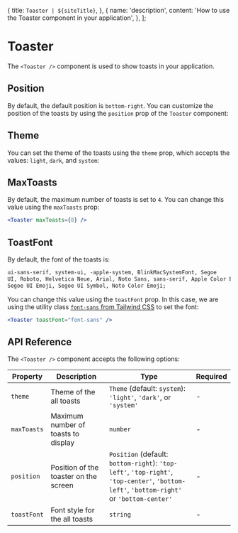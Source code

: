 
  {
    title: `Toaster | ${siteTitle}`,
  },
  {
    name: 'description',
    content: 'How to use the Toaster component in your application',
  },
];

# Toaster

The `<Toaster />` component is used to show toasts in your application.

## Position

By default, the default position is `bottom-right`. You can customize the position of the toasts by using the `position` prop of the `Toaster` component:

<Positions />

## Theme

You can set the theme of the toasts using the `theme` prop, which accepts the values: `light`, `dark`, and `system`:

<Theme />

## MaxToasts

By default, the maximum number of toasts is set to `4`. You can change this value using the `maxToasts` prop:

```jsx
<Toaster maxToasts={8} />
```

## ToastFont

By default, the font of the toasts is:

```txt
ui-sans-serif, system-ui, -apple-system, BlinkMacSystemFont, Segoe
UI, Roboto, Helvetica Neue, Arial, Noto Sans, sans-serif, Apple Color Emoji,
Segoe UI Emoji, Segoe UI Symbol, Noto Color Emoji;
```

You can change this value using the `toastFont` prop. In this case, we are using the utility class [`font-sans` from Tailwind CSS](https://tailwindcss.com/docs/font-family#setting-the-font-family) to set the font:

```jsx
<Toaster toastFont="font-sans" />
```

## API Reference

The `<Toaster />` component accepts the following options:

| Property    | Description                           | Type                                                                                                                                      | Required |
| ----------- | ------------------------------------- | ----------------------------------------------------------------------------------------------------------------------------------------- | -------- |
| `theme`     | Theme of the all toasts               | `Theme` (default: `system`): `'light'`, `'dark'`, or `'system'`                                                                           | -        |
| `maxToasts` | Maximum number of toasts to display   | `number`                                                                                                                                  | -        |
| `position`  | Position of the toaster on the screen | `Position` (default: `bottom-right`): `'top-left'`, `'top-right'`, `'top-center'`, `'bottom-left'`, `'bottom-right'` or `'bottom-center'` | -        |
| `toastFont` | Font style for the all toasts         | `string`                                                                                                                                  | -        |
